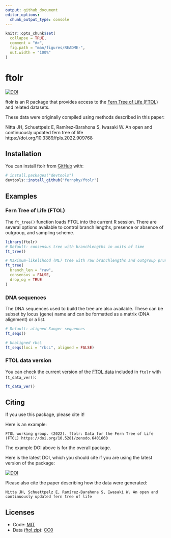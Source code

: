 ```yaml
---
output: github_document
editor_options: 
  chunk_output_type: console
---
```


<!-- README.md is generated from README.Rmd. Please edit that file -->

```r
knitr::opts_chunk$set(
  collapse = TRUE,
  comment = "#>",
  fig.path = "man/figures/README-",
  out.width = "100%"
)
```

# ftolr

<!-- badges: start -->
[![DOI](https://zenodo.org/badge/475787005.svg)](https://zenodo.org/badge/latestdoi/475787005)
<!-- badges: end -->

ftolr is an R package that provides access to the [Fern Tree of Life (FTOL)](https://fernphy.github.io/) and related datasets.

These data were originally compiled using methods described in this paper:

Nitta JH, Schuettpelz E, Ramírez-Barahona S, Iwasaki W. An open and continuously updated fern tree of life https://doi.org/10.3389/fpls.2022.909768

## Installation

You can install ftolr from [GitHub](https://github.com/) with:

``` r
# install.packages("devtools")
devtools::install_github("fernphy/ftolr")
```

## Examples

### Fern Tree of Life (FTOL)

The `ft_tree()` function loads FTOL into the current R session.
There are several options available to control branch lengths, presence or absence of outgroup, and sampling scheme.

```r
library(ftolr)
# Default: consensus tree with branchlengths in units of time
ft_tree()

# Maximum-likelihood (ML) tree with raw branchlengths and outgroup pruned
ft_tree(
  branch_len = "raw",
  consensus = FALSE,
  drop_og = TRUE
) 
```

### DNA sequences

The DNA sequences used to build the tree are also available.
These can be subset by locus (gene) name and can be formatted as a matrix (DNA alignment) or a list.

```r
# Default: aligned Sanger sequences
ft_seqs()

# Unaligned rbcL
ft_seqs(loci = "rbcL", aligned = FALSE)
```

### FTOL data version

You can check the current version of the [FTOL data](https://github.com/fernphy/ftol_data) included in `ftolr` with `ft_data_ver()`:

```r
ft_data_ver()
```

## Citing

If you use this package, please cite it!

Here is an example:

    FTOL working group. (2022). ftolr: Data for the Fern Tree of Life (FTOL) https://doi.org/10.5281/zenodo.6401660

The example DOI above is for the overall package.

Here is the latest DOI, which you should cite if you are using the
latest version of the package:

[![DOI](https://zenodo.org/badge/475787005.svg)](https://zenodo.org/badge/latestdoi/475787005)

Please also cite the paper describing how the data were generated:

    Nitta JH, Schuettpelz E, Ramírez-Barahona S, Iwasaki W. An open and continuously updated fern tree of life
  
## Licenses

- Code: [MIT](LICENSE)
- Data ([ftol.zip](data-raw/ftol.zip)): [CC0](https://creativecommons.org/publicdomain/zero/1.0/)
